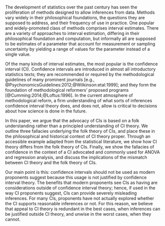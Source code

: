 The development of statistics over the past century has seen the proliferation of methods designed to allow inferences from data. Methods vary widely in their philosophical foundations, the questions they are supposed to address, and their frequency of use in practice. One popular and widely-promoted class of methods comprises interval estimates. There are a variety of approaches to interval estimation, differing in their philosophical foundation and computation, but informally all are supposed to be estimates of a parameter that account for measurement or sampling uncertainty by yielding a range of values for the parameter instead of a single value.

Of the many kinds of interval estimates, the most popular is the confidence interval (CI). Confidence intervals are introduced in almost all introductory statistics texts; they are recommended or required by the methodological guidelines of many prominent journals [e.g., @PsychonomicsGuidelines:2012;@Wilkinson:etal:1999]; and they form the foundation of methodological reformers' proposed programs [@Cumming:2014;@Loftus:1996]. In the current atmosphere of methodological reform, a firm understanding of what sorts of inferences confidence interval theory does, and does not, allow is critical to decisions about how science is done in the future.

In this paper, we argue that the advocacy of CIs is based on a folk understanding rather than a principled understanding of CI theory. We outline three fallacies underlying the folk theory of CIs, and place these in the philosophical and historical context of CI theory proper. Through an accessible example adapted from the statistical literature, we show how CI theory differs from the folk theory of CIs. Finally, we show the fallacies of confidence in the context of a CI advocated and commonly used for ANOVA and regression analysis, and discuss the implications of the mismatch between CI theory and the folk theory of CIs.

Our main point is this: confidence intervals should not be used as modern proponents suggest because this usage is not justified by confidence interval theory. The benefits that modern proponents see CIs as having are considerations outside of confidence interval theory; hence, if used in the way CI proponents suggest, CIs can provide severely misleading inferences. For many CIs, proponents have not actually explored whether the CI supports reasonable inferences or not. For this reason, we believe that appeal to CI theory is redundant in the best cases, when inferences can be justified outside CI theory, and unwise in the worst cases, when they cannot.
